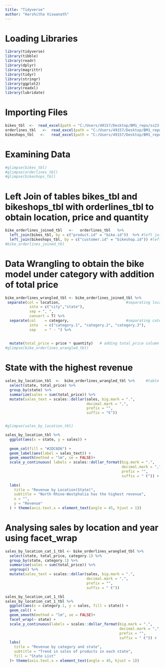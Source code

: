 ```yaml
---
title: "Tidyverse"
author: "Harshitha Viswanath"
---
```


# Loading Libraries

```r
library(tidyverse)
library(tibble)
library(readr)
library(dplyr)
library(magrittr)
library(tidyr)
library(stringr)
library(ggplot2)
library(readxl)
library(lubridate)
```

# Importing Files

```r
bikes_tbl  <-  read_excel(path = "C:/Users/49157/Desktop/BM1_repo/ss23-bdsb-HarshithaViswanath2608/assets/Tidyverse_data/bikes.xlsx")
orderlines_tbl   <-  read_excel(path = "C:/Users/49157/Desktop/BM1_repo/ss23-bdsb-HarshithaViswanath2608/assets/Tidyverse_data/orderlines.xlsx")
bikeshops_tbl   <-   read_excel(path = "C:/Users/49157/Desktop/BM1_repo/ss23-bdsb-HarshithaViswanath2608/assets/Tidyverse_data/bikeshops.xlsx")
```

# Examining Data

```r
#glimpse(bikes_tbl)
#glimpse(orderlines_tbl)
#glimpse(bikeshops_tbl)

```

# Left Join of tables bikes_tbl and bikeshops_tbl with orderlines_tbl to obtain location, price and quantity

```r
bike_orderlines_joined_tbl   <-   orderlines_tbl   %>%
  left_join(bikes_tbl, by = c("product.id" = "bike.id"))  %>% #left join of orderlines and bikes table
  left_join(bikeshops_tbl, by = c("customer.id" = "bikeshop.id")) #left join of orderlines and bikeshops table
#bike_orderlines_joined_tbl
```

# Data Wrangling to obtain the bike model under category with addition of total price

```r
bike_orderlines_wrangled_tbl <- bike_orderlines_joined_tbl %>% 
 separate(col = location,                              #separating location
           into = c("city","state"),
           sep = ", ",
           convert = T) %>%
  separate(col    = category,                          #separating category
           into   = c("category.1", "category.2", "category.3"),
           sep    = " - ") %>%
  
  
  mutate(total_price = price * quantity)   # adding total_price column
#glimpse(bike_orderlines_wrangled_tbl)

```

# State with the highest revenue

```r
sales_by_location_tbl  <-  bike_orderlines_wrangled_tbl %>%     #table for plotting the graph
  select(state, total_price) %>%
  group_by(state) %>%
  summarize(sales = sum(total_price)) %>%
  mutate(sales_text = scales::dollar(sales, big.mark = ".",
                                     decimal.mark = ",",
                                     prefix = "",
                                     suffix = "€"))


#glimpse(sales_by_location_tbl)

sales_by_location_tbl %>%
  ggplot(aes(x = state, y = sales)) +
  
  geom_col(fill = "#2DC6D6") +
  geom_label(aes(label = sales_text)) +
  geom_smooth(method = "lm", se = FALSE)+
  scale_y_continuous( labels = scales::dollar_format(big.mark = ".",
                                                     decimal.mark = ",",
                                                     prefix = "",
                                                     suffix = " €")) +
  
  labs(
    title = "Revenue by Location(State)",
    subtitle = "North Rhine-Westphalia has the highest revenue",
    x = "",
    y = "Revenue"
  ) + theme(axis.text.x = element_text(angle = 45, hjust = 1))


```

# Analysing sales by location and year using facet_wrap

```r
sales_by_location_cat_1_tbl <- bike_orderlines_wrangled_tbl %>%
  select(state, total_price, category.1) %>%
  group_by(state, category.1) %>%
  summarise(sales = sum(total_price)) %>%
  ungroup() %>%
  mutate(sales_text = scales::dollar(sales, big.mark = ".", 
                                     decimal.mark = ",", 
                                     prefix = "", 
                                     suffix = " €"))

sales_by_location_cat_1_tbl
sales_by_location_cat_1_tbl %>%
  ggplot(aes(x = category.1, y = sales, fill = state)) +
  geom_col() +
  geom_smooth(method = "lm", se = FALSE)+
  facet_wrap(~ state) +
  scale_y_continuous(labels = scales::dollar_format(big.mark = ".", 
                                                    decimal.mark = ",", 
                                                    prefix = "", 
                                                    suffix = " €")) +
  labs(
    title = "Revenue by category and state",
    subtitle = "Trend in sales of products in each state",
    fill = "State List"
  )+ theme(axis.text.x = element_text(angle = 45, hjust = 1))
  
```
